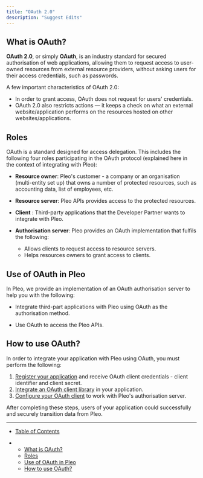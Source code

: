 ```yaml
---
title: "OAuth 2.0"
description: "Suggest Edits"
---
```


## What is OAuth?

**OAuth 2.0**, or simply **OAuth**, is an industry standard for secured authorisation of web applications, allowing them to request access to user-owned resources from external resource providers, without asking users for their access credentials, such as passwords.

A few important characteristics of OAuth 2.0:

* In order to grant access, OAuth does not request for users' credentials.
* OAuth 2.0 also restricts actions — it keeps a check on what an external website/application performs on the resources hosted on other websites/applications.

## Roles

OAuth is a standard designed for access delegation. This includes the following four roles participating in the OAuth protocol (explained here in the context of integrating with Pleo):

* **Resource owner**: Pleo's customer - a company or an organisation (multi-entity set up) that owns a number of protected resources, such as accounting data, list of employees, etc.

* **Resource server**: Pleo APIs provides access to the protected resources.

* **Client** : Third-party applications that the Developer Partner wants to integrate with Pleo.

* **Authorisation server**: Pleo provides an OAuth implementation that fulfils the following:

  * Allows clients to request access to resource servers.
  * Helps resources owners to grant access to clients.

## Use of OAuth in Pleo

In Pleo, we provide an implementation of an OAuth authorisation server to help you with the following:

* Integrate third-part applications with Pleo using OAuth as the authorisation method.

* Use OAuth to access the Pleo APIs.

## How to use OAuth?

In order to integrate your application with Pleo using OAuth, you must perform the following:

1. [Register your application](/docs/oauth-client-registration) and receive OAuth client credentials - client identifier and client secret.
2. [Integrate an OAuth client library](/docs/implementing-the-oauth-client) in your application.
3. [Configure your OAuth client](/docs/client-configuration) to work with Pleo's authorisation server.

After completing these steps, users of your application could successfully and securely transition data from Pleo.

***

* [Table of Contents](#)

* * [What is OAuth?](#what-is-oauth)
  * [Roles](#roles)
  * [Use of OAuth in Pleo](#use-of-oauth-in-pleo)
  * [How to use OAuth?](#how-to-use-oauth)
